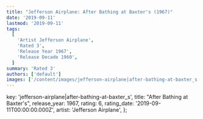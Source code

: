 ```yaml
---
title: "Jefferson Airplane: After Bathing at Baxter's (1967)"
date: '2019-09-11'
lastmod: '2019-09-11'
tags:
  [
    'Artist Jefferson Airplane',
    'Rated 3',
    'Release Year 1967',
    'Release Decade 1960',
  ]
summary: 'Rated 3'
authors: ['default']
images: ['/content/images/jefferson-airplane|after-bathing-at-baxter_s.jpg']
---
```


  key: 'jefferson-airplane|after-bathing-at-baxter_s',
  title: "After Bathing at Baxter's",
  release_year: 1967,
  rating: 6,
  rating_date: '2019-09-11T00:00:00.000Z',
  artist: 'Jefferson Airplane',
};

<MusicRating data={data} />

